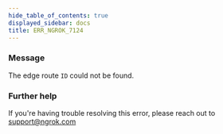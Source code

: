 ```yaml
---
hide_table_of_contents: true
displayed_sidebar: docs
title: ERR_NGROK_7124
---
```


### Message

The edge route `ID` could not be found.

<ErrorDetails />

### Further help

If you're having trouble resolving this error, please reach out to [support@ngrok.com](mailto:support@ngrok.com?subject=Help%20with%20ERR_NGROK_7124)
